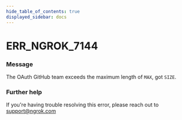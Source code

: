 ```yaml
---
hide_table_of_contents: true
displayed_sidebar: docs
---
```



# ERR_NGROK_7144

### Message

The OAuth GitHub team exceeds the maximum length of `MAX`, got `SIZE`.

<ErrorDetails error="err_ngrok_7144" />

### Further help

If you're having trouble resolving this error, please reach out to [support@ngrok.com](mailto:support@ngrok.com?subject=Help%20with%20ERR_NGROK_7144)

